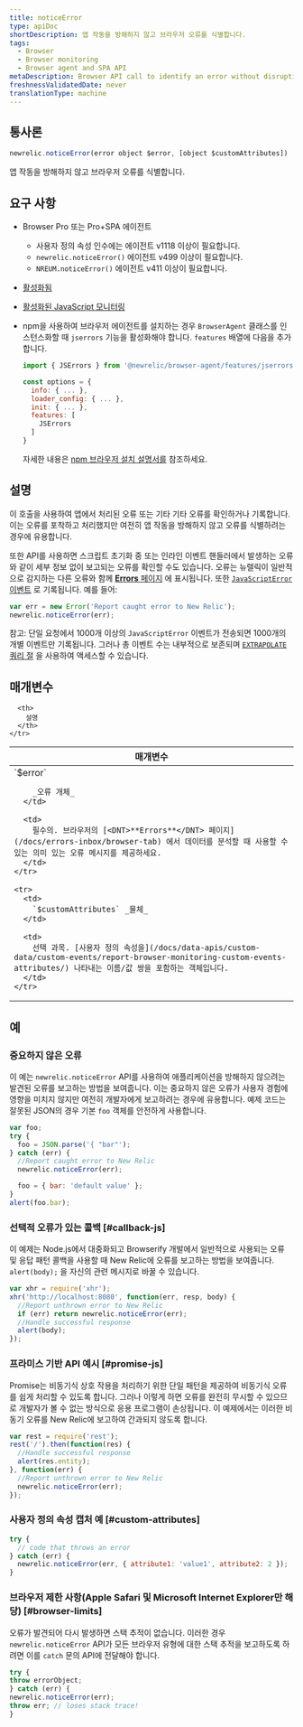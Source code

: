```yaml
---
title: noticeError
type: apiDoc
shortDescription: 앱 작동을 방해하지 않고 브라우저 오류를 식별합니다.
tags:
  - Browser
  - Browser monitoring
  - Browser agent and SPA API
metaDescription: Browser API call to identify an error without disrupting your app's operations.
freshnessValidatedDate: never
translationType: machine
---
```


## 통사론

```js
newrelic.noticeError(error object $error, [object $customAttributes])
```

앱 작동을 방해하지 않고 브라우저 오류를 식별합니다.

## 요구 사항

* Browser Pro 또는 Pro+SPA 에이전트

  * 사용자 정의 속성 인수에는 에이전트 v1118 이상이 필요합니다.
  * `newrelic.noticeError()` 에이전트 v499 이상이 필요합니다.
  * `NREUM.noticeError()` 에이전트 v411 이상이 필요합니다.

* [활성화됨<InlinePopover type="browser"/>](/docs/browser/new-relic-browser/getting-started/browser-settings)

* [활성화된 JavaScript 모니터링](/docs/browser/new-relic-browser/browser-pro-features/javascript-errors-page-detect-analyze-errors)

* npm을 사용하여 브라우저 에이전트를 설치하는 경우 `BrowserAgent` 클래스를 인스턴스화할 때 `jserrors` 기능을 활성화해야 합니다. `features` 배열에 다음을 추가합니다.

  ```js
  import { JSErrors } from '@newrelic/browser-agent/features/jserrors';

  const options = {
    info: { ... },
    loader_config: { ... },
    init: { ... },
    features: [
      JSErrors
    ]
  }
  ```

  자세한 내용은 [npm 브라우저 설치 설명서를](https://www.npmjs.com/package/@newrelic/browser-agent#new-relic-browser-agent) 참조하세요.

## 설명

이 호출을 사용하여 앱에서 처리된 오류 또는 기타 기타 오류를 확인하거나 기록합니다. 이는 오류를 포착하고 처리했지만 여전히 앱 작동을 방해하지 않고 오류를 식별하려는 경우에 유용합니다.

또한 API를 사용하면 스크립트 초기화 중 또는 인라인 이벤트 핸들러에서 발생하는 오류와 같이 세부 정보 없이 보고되는 오류를 확인할 수도 있습니다. 오류는 뉴렐릭이 일반적으로 감지하는 다른 오류와 함께 [<DNT>**Errors**</DNT> 페이지](/docs/errors-inbox/browser-tab) 에 표시됩니다. 또한 [`JavaScriptError` 이벤트](/attribute-dictionary/?event=JavaScriptError) 로 기록됩니다. 예를 들어:

```js
var err = new Error('Report caught error to New Relic');
newrelic.noticeError(err);
```

참고: 단일 요청에서 1000개 이상의 `JavaScriptError` 이벤트가 전송되면 1000개의 개별 이벤트만 기록됩니다. 그러나 총 이벤트 수는 내부적으로 보존되며 [`EXTRAPOLATE` 쿼리 절](/docs/query-your-data/nrql-new-relic-query-language/get-started/nrql-syntax-clauses-functions/#extrapolate) 을 사용하여 액세스할 수 있습니다.

## 매개변수

<table>
  <thead>
    <tr>
      <th width="30%">
        매개변수
      </th>

      <th>
        설명
      </th>
    </tr>
  </thead>

  <tbody>
    <tr>
      <td>
        `$error`

        _오류 개체_
      </td>

      <td>
        필수의. 브라우저의 [<DNT>**Errors**</DNT> 페이지](/docs/errors-inbox/browser-tab) 에서 데이터를 분석할 때 사용할 수 있는 의미 있는 오류 메시지를 제공하세요.
      </td>
    </tr>

    <tr>
      <td>
        `$customAttributes` _물체_
      </td>

      <td>
        선택 과목. [사용자 정의 속성을](/docs/data-apis/custom-data/custom-events/report-browser-monitoring-custom-events-attributes/) 나타내는 이름/값 쌍을 포함하는 객체입니다.
      </td>
    </tr>
  </tbody>
</table>

## 예

### 중요하지 않은 오류

이 예는 `newrelic.noticeError` API를 사용하여 애플리케이션을 방해하지 않으려는 발견된 오류를 보고하는 방법을 보여줍니다. 이는 중요하지 않은 오류가 사용자 경험에 영향을 미치지 않지만 여전히 개발자에게 보고하려는 경우에 유용합니다. 예제 코드는 잘못된 JSON의 경우 기본 `foo` 객체를 안전하게 사용합니다.

```js
var foo;
try {
  foo = JSON.parse('{ "bar"');
} catch (err) {
  //Report caught error to New Relic
  newrelic.noticeError(err);

  foo = { bar: 'default value' };
}
alert(foo.bar);
```

### 선택적 오류가 있는 콜백 [#callback-js]

이 예제는 Node.js에서 대중화되고 Browserify 개발에서 일반적으로 사용되는 오류 및 응답 패턴 콜백을 사용할 때 New Relic에 오류를 보고하는 방법을 보여줍니다. `alert(body);` 을 자신의 관련 메시지로 바꿀 수 있습니다.

```js
var xhr = require('xhr');
xhr('http://localhost:8080', function(err, resp, body) {
  //Report unthrown error to New Relic
  if (err) return newrelic.noticeError(err);
  //Handle successful response
  alert(body);
});
```

### 프라미스 기반 API 예시 [#promise-js]

Promise는 비동기식 상호 작용을 처리하기 위한 단일 패턴을 제공하여 비동기식 오류를 쉽게 처리할 수 있도록 합니다. 그러나 이렇게 하면 오류를 완전히 무시할 수 있으므로 개발자가 볼 수 없는 방식으로 응용 프로그램이 손상됩니다. 이 예제에서는 이러한 비동기 오류를 New Relic에 보고하여 간과되지 않도록 합니다.

```js
var rest = require('rest');
rest('/').then(function(res) {
  //Handle successful response
  alert(res.entity);
}, function(err) {
  //Report unthrown error to New Relic
  newrelic.noticeError(err);
});
```

### 사용자 정의 속성 캡처 예 [#custom-attributes]

```js
try {
  // code that throws an error
} catch (err) {
  newrelic.noticeError(err, { attribute1: 'value1', attribute2: 2 });
}
```

### 브라우저 제한 사항(Apple Safari 및 Microsoft Internet Explorer만 해당) [#browser-limits]

오류가 발견되어 다시 발생하면 스택 추적이 없습니다. 이러한 경우 `newrelic.noticeError` API가 모든 브라우저 유형에 대한 스택 추적을 보고하도록 하려면 이를 `catch` 문의 API에 전달해야 합니다.

```js
try {
throw errorObject;
} catch (err) {
newrelic.noticeError(err);
throw err; // loses stack trace!
}
```

